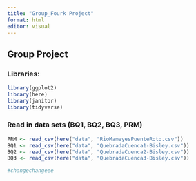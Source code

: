 ```yaml
---
title: "Group_Fourk Project"
format: html
editor: visual
---
```


## Group Project

### Libraries:

```r
library(ggplot2)
library(here)
library(janitor)
library(tidyverse)
```

### Read in data sets (BQ1, BQ2, BQ3, PRM)

```r
PRM <- read_csv(here("data", "RioMameyesPuenteRoto.csv"))
BQ1 <- read_csv(here("data", "QuebradaCuenca1-Bisley.csv"))
BQ2 <- read_csv(here("data", "QuebradaCuenca2-Bisley.csv"))
BQ3 <- read_csv(here("data", "QuebradaCuenca3-Bisley.csv"))

```

```r
#changechangeee
```
